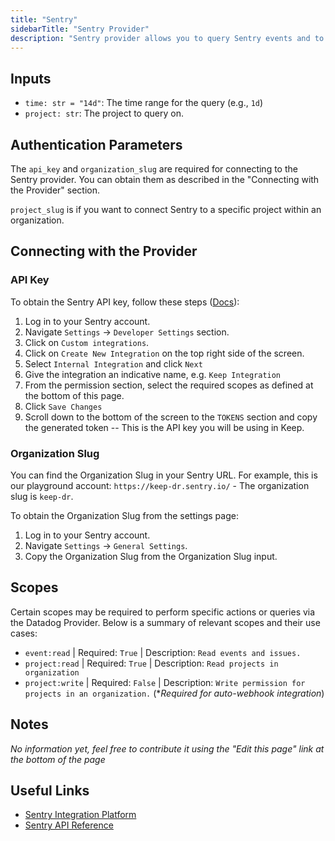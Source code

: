 ```yaml
---
title: "Sentry"
sidebarTitle: "Sentry Provider"
description: "Sentry provider allows you to query Sentry events and to pull/push alerts from Sentry"
---
```


## Inputs
- `time: str = "14d"`: The time range for the query (e.g., `1d`)
- `project: str`: The project to query on.


## Authentication Parameters

The `api_key` and `organization_slug` are required for connecting to the Sentry provider. You can obtain them as described in the "Connecting with the Provider" section.

`project_slug` is if you want to connect Sentry to a specific project within an organization.

## Connecting with the Provider

### API Key

To obtain the Sentry API key, follow these steps ([Docs](https://docs.sentry.io/product/integrations/integration-platform/?original_referrer=https%3A%2F%2Fwww.google.com%2F#internal-integrations)):

1. Log in to your Sentry account.
2. Navigate `Settings` -> `Developer Settings` section.
3. Click on `Custom integrations`.
4. Click on `Create New Integration` on the top right side of the screen.
5. Select `Internal Integration` and click `Next`
6. Give the integration an indicative name, e.g. `Keep Integration`
7. From the permission section, select the required scopes as defined at the bottom of this page.
8. Click `Save Changes`
7. Scroll down to the bottom of the screen to the `TOKENS` section and copy the generated token -- This is the API key you will be using in Keep.

### Organization Slug

You can find the Organization Slug in your Sentry URL.
For example, this is our playground account: `https://keep-dr.sentry.io/` - The organization slug is `keep-dr`.

To obtain the Organization Slug from the settings page:

1. Log in to your Sentry account.
2. Navigate `Settings` -> `General Settings`.
3. Copy the Organization Slug from the Organization Slug input.


## Scopes
Certain scopes may be required to perform specific actions or queries via the Datadog Provider. Below is a summary of relevant scopes and their use cases:

 - `event:read`
	| Required: `True`
	| Description: `Read events and issues.`
- `project:read`
	| Required: `True`
	| Description: `Read projects in organization`
- `project:write`
	| Required: `False`
	| Description: `Write permission for projects in an organization.` (**Required for auto-webhook integration*)

## Notes

_No information yet, feel free to contribute it using the "Edit this page" link at the bottom of the page_

## Useful Links

- [Sentry Integration Platform](https://docs.sentry.io/product/integrations/integration-platform/)
- [Sentry API Reference](https://docs.sentry.io/api/)
